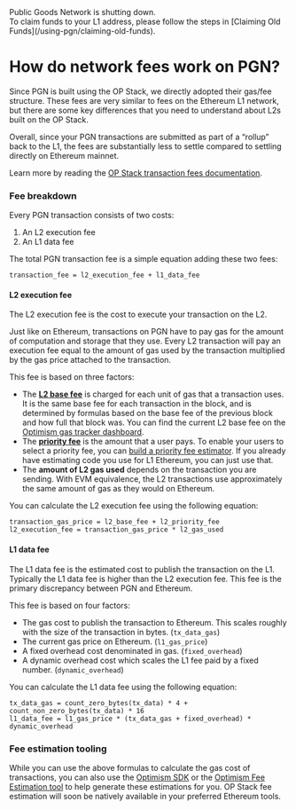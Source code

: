  
<Callout type="warning" emoji="⚠️">
  Public Goods Network is shutting down.<br/>To claim funds to your L1 address, please follow the steps in [Claiming Old Funds](/using-pgn/claiming-old-funds).
</Callout>

<br />

# How do network fees work on PGN?

Since PGN is built using the OP Stack, we directly adopted their gas/fee structure. These fees are very similar to fees on the Ethereum L1 network, but there are some key differences that you need to understand about L2s built on the OP Stack.

Overall, since your PGN transactions are submitted as part of a “rollup” back to the L1, the fees are substantially less to settle compared to settling directly on Ethereum mainnet.

Learn more by reading the [OP Stack transaction fees documentation](https://community.optimism.io/docs/developers/build/transaction-fees/).

### Fee breakdown

Every PGN transaction consists of two costs: 
1. An L2 execution fee 
2. An L1 data fee 

The total PGN transaction fee is a simple equation adding these two fees:

```
transaction_fee = l2_execution_fee + l1_data_fee
```

#### L2 execution fee

The L2 execution fee is the cost to execute your transaction on the L2.

Just like on Ethereum, transactions on PGN have to pay gas for the amount of computation and storage that they use. Every L2 transaction will pay an execution fee equal to the amount of gas used by the transaction multiplied by the gas price attached to the transaction. 

This fee is based on three factors:
* The **[L2 base fee](https://community.optimism.io/docs/developers/build/transaction-fees/#base-fee)** is charged for each unit of gas that a transaction uses. It is the same base fee for each transaction in the block, and is determined by formulas based on the base fee of the previous block and how full that block was. You can find the current L2 base fee on the [Optimism gas tracker dashboard](https://optimism.io/gas-tracker).
* The **[priority fee](https://community.optimism.io/docs/developers/build/transaction-fees/#priority-fee)** is the amount that a user pays. To enable your users to select a priority fee, you can [build a priority fee estimator](https://docs.alchemy.com/docs/how-to-build-a-gas-fee-estimator-using-eip-1559). If you already have estimating code you use for L1 Ethereum, you can just use that.
* The **amount of L2 gas used** depends on the transaction you are sending. With EVM equivalence, the L2 transactions use approximately the same amount of gas as they would on Ethereum. 

You can calculate the L2 execution fee using the following equation:

```
transaction_gas_price = l2_base_fee + l2_priority_fee
l2_execution_fee = transaction_gas_price * l2_gas_used
```

#### L1 data fee

The L1 data fee is the estimated cost to publish the transaction on the L1. Typically the L1 data fee is higher than the L2 execution fee. This fee is the primary discrepancy between PGN and Ethereum. 

This fee is based on four factors:
* The gas cost to publish the transaction to Ethereum. This scales roughly with the size of the transaction in bytes. (`tx_data_gas`)
* The current gas price on Ethereum. (`l1_gas_price`)
* A fixed overhead cost denominated in gas. (`fixed_overhead`)
* A dynamic overhead cost which scales the L1 fee paid by a fixed number. (`dynamic_overhead`)

You can calculate the L1 data fee using the following equation:

```
tx_data_gas = count_zero_bytes(tx_data) * 4 + count_non_zero_bytes(tx_data) * 16
l1_data_fee = l1_gas_price * (tx_data_gas + fixed_overhead) * dynamic_overhead
```

### Fee estimation tooling

While you can use the above formulas to calculate the gas cost of transactions, you can also use the [Optimism SDK](https://github.com/ethereum-optimism/optimism-tutorial/tree/main/sdk-estimate-gas) or the [Optimism Fee Estimation tool](https://github.com/ethereum-optimism/optimism/tree/develop/packages/fee-estimation) to help generate these estimations for you. OP Stack fee estimation will soon be natively available in your preferred Ethereum tools.

